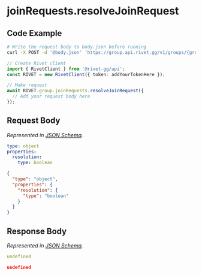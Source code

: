 
# joinRequests.resolveJoinRequest

## Code Example

<CodeGroup title='Request' tag='POST' label='https://group.api.rivet.gg/v1/groups/{group_id}/join-request/{identity_id}'>

```bash {{ title: 'cURL' }}
# Write the request body to body.json before running
curl -X POST -d '@body.json' 'https://group.api.rivet.gg/v1/groups/{group_id}/join-request/{identity_id}'
```

```ts
// Create Rivet client
import { RivetClient } from '@rivet-gg/api';
const RIVET = new RivetClient({ token: addYourTokenHere });

// Make request
await RIVET.group.joinRequests.resolveJoinRequest({
  // Add your request body here
});
```

</CodeGroup>


## Request Body

_Represented in [JSON Schema](https://json-schema.org/)._

<CodeGroup title='Request'>

```yaml
type: object
properties:
  resolution:
    type: boolean

```

```json
{
  "type": "object",
  "properties": {
    "resolution": {
      "type": "boolean"
    }
  }
}
```

</CodeGroup>


## Response Body

_Represented in [JSON Schema](https://json-schema.org/)._

<CodeGroup title='Response'>

```yaml
undefined
```

```json
undefined
```

</CodeGroup>

